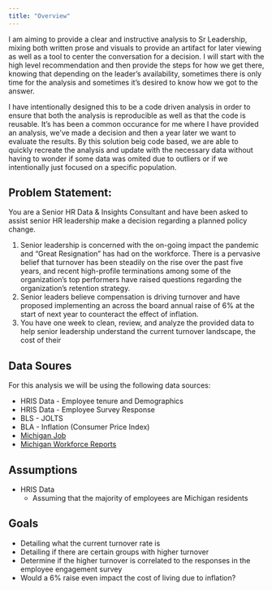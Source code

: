 ```yaml
---
title: "Overview"
---
```


I am aiming to provide a clear and instructive analysis to Sr Leadership, mixing both written prose and visuals to provide an artifact for later viewing as well as a tool to center the conversation for a decision. I will start with the high level recommendation and then provide the steps for how we get there, knowing that depending on the leader's availability, sometimes there is only time for the analysis and sometimes it's desired to know how we got to the answer.

I have intentionally designed this to be a code driven analysis in order to ensure that both the analysis is reproducible as well as that the code is reusable. It's has been a common occurance for me where I have provided an analysis, we've made a decision and then a year later we want to evaluate the results. By this solution beig code based, we are able to quickly recreate the analysis and update with the necessary data without having to wonder if some data was omited due to outliers or if we intentionally just focused on a specific population.

::: panel-tabset
## Problem Statement:

You are a Senior HR Data & Insights Consultant and have been asked to assist senior HR leadership make a decision regarding a planned policy change.

1.  Senior leadership is concerned with the on-going impact the pandemic and “Great Resignation” has had on the workforce. There is a pervasive belief that turnover has been steadily on the rise over the past five years, and recent high-profile terminations among some of the organization’s top performers have raised questions regarding the organization’s retention strategy.
2.  Senior leaders believe compensation is driving turnover and have proposed implementing an across the board annual raise of 6% at the start of next year to counteract the effect of inflation.
3.  You have one week to clean, review, and analyze the provided data to help senior leadership understand the current turnover landscape, the cost of their

## Data Soures

For this analysis we will be using the following data sources:

-   HRIS Data - Employee tenure and Demographics
-   HRIS Data - Employee Survey Response
-   BLS - JOLTS
-   BLA - Inflation (Consumer Price Index)
-   [Michigan Job](https://www.milmi.org/)
-   [Michigan Workforce Reports](https://www.michigan.gov/mdcs/quick-links/workforcereports)

## Assumptions

-   HRIS Data
    -   Assuming that the majority of employees are Michigan residents

## Goals

-   Detailing what the current turnover rate is
-   Detailing if there are certain groups with higher turnover
-   Determine if the higher turnover is correlated to the responses in the employee engagement survey
-   Would a 6% raise even impact the cost of living due to inflation?
:::